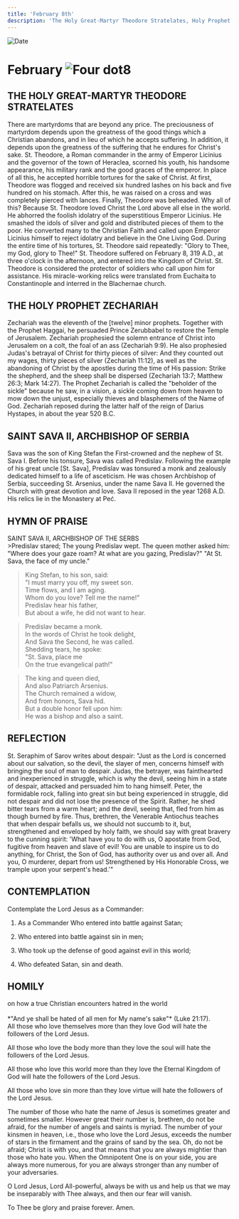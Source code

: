 ```yaml
---
title: 'February 8th'
description: 'The Holy Great-Martyr Theodore Stratelates, Holy Prophet Zechariah, St. Sava II, Archbishop of Serbia'
---
```


<RunningHead />
<Image src="/title-imprint.png" height={68} width={50} alt="Date" className="title-imprint"/>

# <div id="date">February <Image className="four-dot" src="/four-dot.png" height={15} width={15} alt="Four dot" />8</div>

## THE HOLY GREAT-MARTYR THEODORE STRATELATES

There are martyrdoms that are beyond any price. The preciousness of martyrdom depends upon the greatness of the good things which a Christian abandons, and in lieu of which he accepts suffering. In addition, it depends upon the greatness of the suffering that he endures for Christ's sake. St. Theodore, a Roman commander in the army of Emperor Licinius and the governor of the town of Heraclea, scorned his youth, his handsome appearance, his military rank and the good graces of the emperor. In place of all this, he accepted horrible tortures for the sake of Christ. At first, Theodore was flogged and received six hundred lashes on his back and five hundred on his stomach. After this, he was raised on a cross and was completely pierced with lances. Finally, Theodore was beheaded. Why all of this? Because St. Theodore loved Christ the Lord above all else in the world. He abhorred the foolish idolatry of the superstitious Emperor Licinius. He smashed the idols of silver and gold and distributed pieces of them to the poor. He converted many to the Christian Faith and called upon Emperor Licinius himself to reject idolatry and believe in the One Living God. During the entire time of his tortures, St. Theodore said repeatedly: "Glory to Thee, my God, glory to Thee!" St. Theodore suffered on February 8, 319 A.D., at three o'clock in the afternoon, and entered into the Kingdom of Christ. St. Theodore is considered the protector of soldiers who call upon him for assistance. His miracle-working relics were translated from Euchaita to Constantinople and interred in the Blachernae church.

## THE HOLY PROPHET ZECHARIAH

Zechariah was the eleventh of the [twelve] minor prophets. Together with the Prophet Haggai, he persuaded Prince Zerubbabel to restore the Temple of Jerusalem. Zechariah prophesied the solemn entrance of Christ into Jerusalem on a colt, the foal of an ass (Zechariah 9:9). He also prophesied Judas's betrayal of Christ for thirty pieces of silver: And they counted out my wages, thirty pieces of silver (Zechariah 11:12), as well as the abandoning of Christ by the apostles during the time of His passion: Strike the shepherd, and the sheep shall be dispersed (Zechariah 13:7; Matthew 26:3; Mark 14:27). The Prophet Zechariah is called the "beholder of the sickle" because he saw, in a vision, a sickle coming down from heaven to mow down the unjust, especially thieves and blasphemers of the Name of God. Zechariah reposed during the latter half of the reign of Darius Hystapes, in about the year 520 B.C.

## SAINT SAVA II, ARCHBISHOP OF SERBIA

Sava was the son of King Stefan the First-crowned and the nephew of St. Sava I. Before his tonsure, Sava was called Predislav. Following the example of his great uncle [St. Sava], Predislav was tonsured a monk and zealously dedicated himself to a life of asceticism. He was chosen Archbishop of Serbia, succeeding St. Arsenius, under the name Sava II. He governed the Church with great devotion and love. Sava II reposed in the year 1268 A.D. His relics lie in the Monastery at Peć.


## HYMN OF PRAISE
<div style={{textAlign:'center', color:'crimson', fontWeight:'bold'}}>
SAINT SAVA II, ARCHBISHOP OF THE SERBS
</div>
>Predislav stared;  
The young Predislav wept.  
The queen mother asked him:  
"Where does your gaze roam?  
At what are you gazing, Predislav?"  
"At St. Sava, the face of my uncle."  

>King Stefan, to his son, said:  
"I must marry you off, my sweet son.  
Time flows, and I am aging.  
Whom do you love? Tell me the name!"  
Predislav hear his father,  
But about a wife, he did not want to hear.  

>Predislav became a monk.  
In the words of Christ he took delight,  
And Sava the Second, he was called.  
Shedding tears, he spoke:  
"St. Sava, place me  
On the true evangelical path!"  

>The king and queen died,  
And also Patriarch Arsenius.  
The Church remained a widow,  
And from honors, Sava hid.  
But a double honor fell upon him:  
He was a bishop and also a saint.  

## REFLECTION

St. Seraphim of Sarov writes about despair: "Just as the Lord is concerned about our salvation, so the devil, the slayer of men, concerns himself with bringing the soul of man to despair. Judas, the betrayer, was fainthearted and inexperienced in struggle, which is why the devil, seeing him in a state of despair, attacked and persuaded him to hang himself. Peter, the formidable rock, falling into great sin but being  experienced in struggle, did not despair and did not lose the presence of the Spirit. Rather, he shed bitter tears from a warm heart; and the devil, seeing that, fled from him as though burned by fire. Thus, brethren, the Venerable Antiochus teaches that when despair befalls us, we should not succumb to it, but, strengthened and enveloped by holy faith, we should say with great bravery to the cunning spirit: 'What have you to do with us, O apostate from God, fugitive from heaven and slave of evil! You are unable to inspire us to do anything, for Christ, the Son of God, has authority over us and over all. And you, O murderer, depart from us! Strengthened by His Honorable Cross, we trample upon your serpent's head.'"


## CONTEMPLATION
Contemplate the Lord Jesus as a Commander:

1. As a Commander Who entered into battle against Satan;

2. Who entered into battle against sin in men;

3. Who took up the defense of good against evil in this world;

4. Who defeated Satan, sin and death.


## HOMILY
<div style={{textAlign:'center', color:'crimson', fontWeight:'bold'}}>
on how a true Christian encounters hatred in the world
</div><br /><div style={{textAlign:'right'}}>
*"And ye shall be hated of all men for My name's sake"* (Luke 21:17).
</div>
All those who love themselves more than they love God will hate the followers of the Lord Jesus.

All those who love the body more than they love the soul will hate the followers of the Lord Jesus.

All those who love this world more than they love the Eternal Kingdom of God will hate the followers of the Lord Jesus.

All those who love sin more than they love virtue will hate the followers of the Lord Jesus.

The number of those who hate the name of Jesus is sometimes greater and sometimes smaller. However great their number is, brethren, do not be afraid, for the number of angels and saints is myriad. The number of your kinsmen in heaven, i.e., those who love the Lord Jesus, exceeds the number of stars in the firmament and the grains of sand by the sea. Oh, do not be afraid; Christ is with you, and that means that you are always mightier than those who hate you. When the Omnipotent One is on your side, you are always more numerous, for you are always stronger than any number of your adversaries.

O Lord Jesus, Lord All-powerful, always be with us and help us that we may be inseparably with Thee always, and then our fear will vanish.

To Thee be glory and praise forever. Amen.